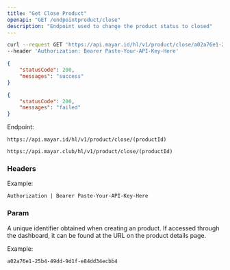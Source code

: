 ```yaml
---
title: "Get Close Product"
openapi: "GET /endpointproduct/close"
description: "Endpoint used to change the product status to closed"
---
```


<RequestExample>

```bash Request Example
curl --request GET 'https://api.mayar.id/hl/v1/product/close/a02a76e1-25b4-49dd-9d1f-e84dd34ecbb4' \
--header 'Authorization: Bearer Paste-Your-API-Key-Here'
```

</RequestExample>

<ResponseExample>

```json Response example if success
{
    "statusCode": 200,
    "messages": "success"
}
```


```json Response example if failed
{
    "statusCode": 200,
    "messages": "failed"
}
```

</ResponseExample>

Endpoint:

<CodeGroup>

```Production Production
https://api.mayar.id/hl/v1/product/close/(productId)
```


```Sandbox Sandbox
https://api.mayar.club/hl/v1/product/close/(productId)
```

</CodeGroup>

### Headers

<ResponseField name="Authorization" type="string" required>
  Example:

  `Authorization | Bearer Paste-Your-API-Key-Here`
</ResponseField>

### Param

<ParamField path="productId" type="string" required>
  A unique identifier obtained when creating an product. If accessed through the dashboard, it can be found at the URL on the product details page.

  Example:

  `a02a76e1-25b4-49dd-9d1f-e84dd34ecbb4`
</ParamField>